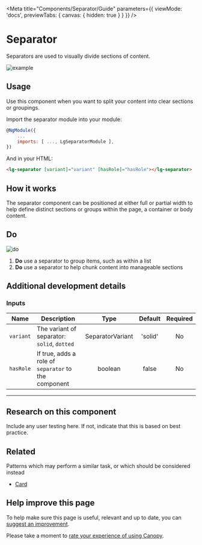 
<Meta title="Components/Separator/Guide" parameters={{ viewMode: 'docs', previewTabs: { canvas: { hidden: true } } }} />

# Separator

<p class="standfirst">Separators are used to visually divide sections of content.</p>

![example](docs/separator/example.png)

## Usage

Use this component when you want to split your content into clear sections or groupings.

Import the separator module into your module:

```js
@NgModule({
    ...
    imports: [ ..., LgSeparatorModule ],
})
```



And in your HTML:

```html
<lg-separator [variant]="variant" [hasRole]="hasRole"></lg-separator>
```

## How it works

The separator component can be positioned at either full or partial width to help define distinct sections or groups within the page, a container or body content.

## Do

![do](docs/separator/do.png)

1. **Do** use a separator to group items, such as within a list
2. **Do** use a separator to help chunk content into manageable sections

## Additional development details

### Inputs

| Name      | Description                                          |       Type       | Default | Required |
| --------- | ---------------------------------------------------- | :--------------: | :-----: | :------: |
| `variant` | The variant of separator: `solid`, `dotted`          | SeparatorVariant | 'solid' |    No    |
| `hasRole` | If true, adds a role of `separator` to the component |     boolean      |  false  |    No    |


------

## Research on this component

Include any user testing here. If not, indicate that this is based on best practice.

## Related

Patterns which may perform a similar task, or which should be considered instead

- [Card](./?path=/docs/components-card-guide--page)

## Help improve this page

To help make sure this page is useful, relevant and up to date, you can <a href="https://forms.office.com/r/6UMyXFeupH" target="_blank">suggest an improvement</a>.

Please take a moment to <a href="https://forms.office.com/r/ryiKP7ygUK" target="_blank">rate your experience of using Canopy</a>.
